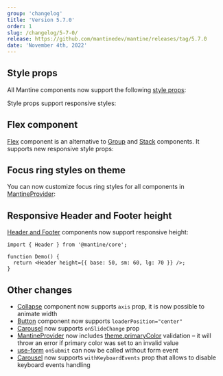 ```yaml
---
group: 'changelog'
title: 'Version 5.7.0'
order: 1
slug: /changelog/5-7-0/
release: https://github.com/mantinedev/mantine/releases/tag/5.7.0
date: 'November 4th, 2022'
---
```



## Style props

All Mantine components now support the following [style props](https://mantine.dev/styles/style-props/):

<StylePropsTable />

Style props support responsive styles:

<Demo data={ThemeDemos.systemProps} />

## Flex component

[Flex](https://mantine.dev/core/flex/) component is an alternative to [Group](https://mantine.dev/core/group/) and [Stack](https://mantine.dev/core/stack/) components.
It supports new responsive style props:

<Demo data={FlexDemos.responsive} />

## Focus ring styles on theme

You can now customize focus ring styles for all components in [MantineProvider](https://mantine.dev/theming/mantine-provider/):

<Demo data={ThemeDemos.focusRingStyles} />

## Responsive Header and Footer height

[Header and Footer](https://mantine.dev/core/app-shell/) components now support responsive height:

```tsx
import { Header } from '@mantine/core';

function Demo() {
  return <Header height={{ base: 50, sm: 60, lg: 70 }} />;
}
```

## Other changes

- [Collapse](https://mantine.dev/core/collapse/) component now supports `axis` prop, it is now possible to animate width
- [Button](https://mantine.dev/core/button/) component now supports `loaderPosition="center"`
- [Carousel](https://mantine.dev/others/carousel/) now supports `onSlideChange` prop
- [MantineProvider](https://mantine.dev/theming/mantine-provider/) now includes [theme.primaryColor](https://mantine.dev/theming/colors/#primary-color) validation – it will throw an error if primary color was set to an invalid value
- [use-form](https://mantine.dev/form/use-form/) `onSubmit` can now be called without form event
- [Carousel](https://mantine.dev/others/carousel/) now supports `withKeyboardEvents` prop that allows to disable keyboard events handling
